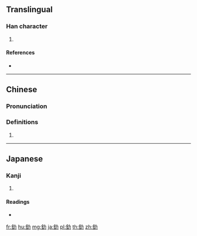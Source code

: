 {{character info/new}}
==Translingual==

===Han character===
{{Han char|rn=167|rad=金|as=02|sn=10|four=|canj=CKS}}

# {{defn|Han|sort=金02}}

====References====
* {{Han ref|kx=1296.070|dkj=40163|dj=1799.100|hdz=64170.070|uh=91DB|ud=37339}}

----

==Chinese==
{{zh-forms}}

===Pronunciation===
{{zh-pron
|m=hé
|c=
|h=pfs=
|md=
|mn=
|w=
|mc=
|oc=
|cat=
}}

===Definitions===
{{zh-hanzi}}

# {{rfdef|lang=zh}}

----

==Japanese==

===Kanji===
{{ja-kanji|grade=|rs=金02}}

# {{defn|lang=ja|sort=金02}}

====Readings====
* {{ja-readings|on=[[こく]] (koku), [[ごく]] (goku)|kun=[[かね]] (kane), [[こがね]] (kogane)|nanori=}}

[[fr:釛]]
[[hu:釛]]
[[mg:釛]]
[[ja:釛]]
[[pl:釛]]
[[th:釛]]
[[zh:釛]]